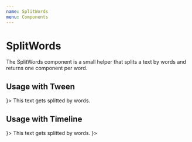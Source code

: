 ```yaml
---
name: SplitWords
menu: Components
---
```



# SplitWords

The SplitWords component is a small helper that splits a text by words and returns one component per word.


## Usage with Tween

<Playground>
  <Controls playState={PlayState.stop}>
    <Tween from={{ x: '200px' }} stagger={0.5} ease="elastic.out(0.1, 0.1)">
      <SplitWords wrapper={<div style={{ display: 'inline-block', fontSize: '40px' }} />}>
        This text gets splitted by words.
      </SplitWords>
    </Tween>
  </Controls>
</Playground>

## Usage with Timeline

<Playground>
  <Controls playState={PlayState.stop}>
    <Timeline target={
      <Fragment>
        <SplitWords wrapper={<div style={{ display: 'inline-block', fontSize: '40px' }} />}>
          This text gets splitted by words.
        </SplitWords>
      </Fragment>
      }>
      <Tween to={{ y: '-20px' }} position={0.5} duration={0.1} target={1} />
      <Tween to={{ y: '-20px' }} position="+=0.5" duration={0.1} target={3} />
      <Tween to={{ y: '-20px' }} position="+=0.5" duration={0.1} target={5} />
    </Timeline>
  </Controls>
</Playground>

